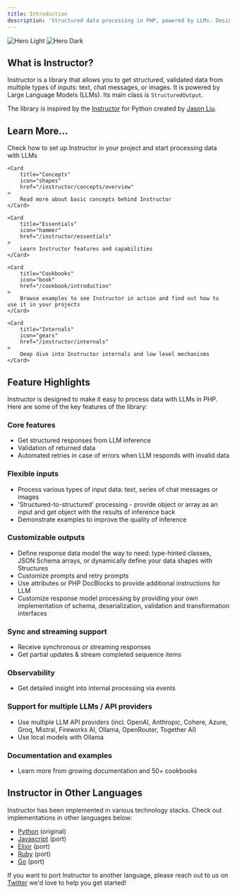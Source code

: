 ```yaml
---
title: Introduction
description: 'Structured data processing in PHP, powered by LLMs. Designed for simplicity, transparency, and control.'
---
```


<img
  className="block dark:hidden"
  src="/images/hero-light.svg"
  alt="Hero Light"
/>
<img
  className="hidden dark:block"
  src="/images/hero-dark.svg"
  alt="Hero Dark"
/>


## What is Instructor?

Instructor is a library that allows you to get structured, validated data from multiple types of inputs: text,
chat messages, or images. It is powered by Large Language Models (LLMs). Its main class is `StructuredOutput`.

The library is inspired by the [Instructor](https://jxnl.github.io/instructor/) for Python created by [Jason Liu](https://twitter.com/jxnlco).




## Learn More...

<CardGroup cols={1}>
    <Card
        title="Get Started"
        icon="sparkles"
        href="/instructor/quickstart"
    >
        Check how to set up Instructor in your project and start processing data with LLMs
    </Card>

    <Card
        title="Concepts"
        icon="shapes"
        href="/instructor/concepts/overview"
    >
        Read more about basic concepts behind Instructor
    </Card>

    <Card
        title="Essentials"
        icon="hammer"
        href="/instructor/essentials"
    >
        Learn Instructor features and capabilities
    </Card>

    <Card
        title="Cookbooks"
        icon="book"
        href="/cookbook/introduction"
    >
        Browse examples to see Instructor in action and find out how to use it in your projects
    </Card>

    <Card
        title="Internals"
        icon="gears"
        href="/instructor/internals"
    >
        Deep dive into Instructor internals and low level mechanisms
    </Card>

</CardGroup>





## Feature Highlights

Instructor is designed to make it easy to process data with LLMs in PHP. Here are some of the key features of the library:

### Core features

- Get structured responses from LLM inference
- Validation of returned data
- Automated retries in case of errors when LLM responds with invalid data

### Flexible inputs

- Process various types of input data: text, series of chat messages or images
- 'Structured-to-structured' processing - provide object or array as an input and get object with the results of inference back
- Demonstrate examples to improve the quality of inference

### Customizable outputs

- Define response data model the way to need: type-hinted classes, JSON Schema arrays, or dynamically define your data shapes with Structures
- Customize prompts and retry prompts
- Use attributes or PHP DocBlocks to provide additional instructions for LLM
- Customize response model processing by providing your own implementation of schema, deserialization, validation and transformation interfaces

### Sync and streaming support

- Receive synchronous or streaming responses
- Get partial updates & stream completed sequence items

### Observability

- Get detailed insight into internal processing via events

### Support for multiple LLMs / API providers

- Use multiple LLM API providers (incl. OpenAI,  Anthropic, Cohere, Azure, Groq, Mistral, Fireworks AI, Ollama, OpenRouter, Together AI)
- Use local models with Ollama

### Documentation and examples

- Learn more from growing documentation and 50+ cookbooks




## Instructor in Other Languages

Instructor has been implemented in various technology stacks. Check out implementations in other languages below:

- [Python](https://www.github.com/jxnl/instructor) (original)
- [Javascript](https://github.com/instructor-ai/instructor-js) (port)
- [Elixir](https://github.com/thmsmlr/instructor_ex/) (port)
- [Ruby](https://ruby.useinstructor.com/) (port)
- [Go](https://go.useinstructor.com/) (port)

If you want to port Instructor to another language, please reach out to us on [Twitter](https://twitter.com/jxnlco) we'd love to help you get started!



